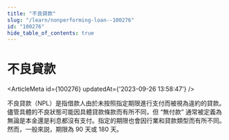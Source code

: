 ```yaml
---
title: "不良貸款"
slug: "/learn/nonperforming-loan--100276"
id: "100276"
hide_table_of_contents: true
---
```



# 不良貸款

<ArticleMeta id={100276} updatedAt={'2023-09-26 13:58:47'} />
<div className='border-solid border-b border-t-0 my-4 border-[var(--ifm-color-gray-300)]' />

不良貸款（NPL）是指借款人由於未按照指定期限進行支付而被視為違約的貸款。儘管具體的不良狀態可能因具體貸款條款而有所不同，但 “無付款” 通常被定義為無論是本金還是利息都沒有支付。指定的期限也會因行業和貸款類型而有所不同。然而，一般來説，期限為 90 天或 180 天。
